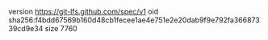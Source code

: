 version https://git-lfs.github.com/spec/v1
oid sha256:f4bdd67569b160d48cb1fecee1ae4e751e2e20dab9f9e792fa36687339cd9e34
size 7760
